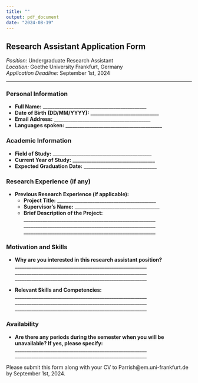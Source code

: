 ```yaml
---
title: ""
output: pdf_document
date: "2024-08-19"
---
```


## Research Assistant Application Form

*Position:* Undergraduate Research Assistant  
*Location:* Goethe University Frankfurt, Germany  
*Application Deadline:* September 1st, 2024

---

### **Personal Information**

- **Full Name:** ____________________________________________
- **Date of Birth (DD/MM/YYYY):** _____________________________
- **Email Address:** _________________________________________
- **Languages spoken:** _________________________________________


### **Academic Information**

- **Field of Study:** __________________________________________
- **Current Year of Study:** ___________________________________
- **Expected Graduation Date:** _______________________________

### **Research Experience (if any)**

- **Previous Research Experience (if applicable):**  
  - **Project Title:** __________________________________________  
  - **Supervisor's Name:** ____________________________________  
  - **Brief Description of the Project:**  
    ________________________________________________________  
    ________________________________________________________  
    ________________________________________________________

### **Motivation and Skills**

- **Why are you interested in this research assistant position?**  
  ________________________________________________________  
  ________________________________________________________  
  ________________________________________________________
  
- **Relevant Skills and Competencies:**  
  ________________________________________________________  
  ________________________________________________________  
  ________________________________________________________

### **Availability**

- **Are there any periods during the semester when you will be unavailable? If yes, please specify:**  
  ________________________________________________________  
  ________________________________________________________

Please submit this form along with your CV to Parrish@em.uni-frankfurt.de by September 1st, 2024.
